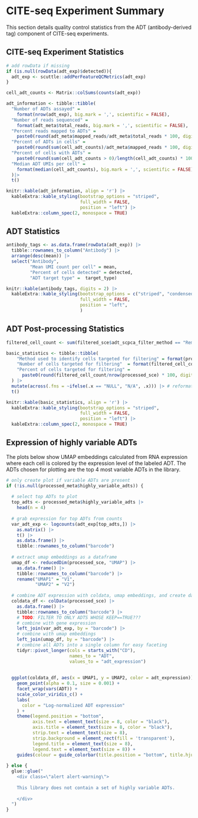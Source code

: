 # CITE-seq Experiment Summary

This section details quality control statistics from the ADT (antibody-derived tag) component of CITE-seq experiments.

## CITE-seq Experiment Statistics

```r
# add rowData if missing
if (is.null(rowData(adt_exp)$detected)){
  adt_exp <- scuttle::addPerFeatureQCMetrics(adt_exp)
}

cell_adt_counts <- Matrix::colSums(counts(adt_exp))

adt_information <- tibble::tibble(
  "Number of ADTs assayed" =
    format(nrow(adt_exp), big.mark = ',', scientific = FALSE),
  "Number of reads sequenced" =
    format(adt_meta$total_reads, big.mark = ',', scientific = FALSE),
  "Percent reads mapped to ADTs" =
    paste0(round(adt_meta$mapped_reads/adt_meta$total_reads * 100, digits = 2), "%"),
  "Percent of ADTs in cells" =
    paste0(round(sum(cell_adt_counts)/adt_meta$mapped_reads * 100, digits = 2), "%"),
  "Percent of cells with ADTs" =
    paste0(round(sum(cell_adt_counts > 0)/length(cell_adt_counts) * 100, digits = 2), "%"),
  "Median ADT UMIs per cell" =
    format(median(cell_adt_counts), big.mark = ',', scientific = FALSE)
  )|>
  t()

knitr::kable(adt_information, align = 'r') |>
  kableExtra::kable_styling(bootstrap_options = "striped",
                            full_width = FALSE,
                            position = "left") |>
  kableExtra::column_spec(2, monospace = TRUE)
```

## ADT Statistics
```r
antibody_tags <- as.data.frame(rowData(adt_exp)) |>
  tibble::rownames_to_column("Antibody") |>
  arrange(desc(mean)) |>
  select("Antibody",
         "Mean UMI count per cell" = mean,
         "Percent of cells detected" = detected,
         "ADT target type" =  target_type)

knitr::kable(antibody_tags, digits = 2) |>
  kableExtra::kable_styling(bootstrap_options = c("striped", "condensed"),
                            full_width = FALSE,
                            position = "left",
                            ) 
```

## ADT Post-processing Statistics

```r

filtered_cell_count <- sum(filtered_sce$adt_scpca_filter_method == "Remove")

basic_statistics <- tibble::tibble(
    "Method used to identify cells targeted for filtering" = format(processed_meta$adt_scpca_filter_method),
    "Number of cells targeted for filtering"  = format(filtered_cell_count),
    "Percent of cells targeted for filtering" =
      paste0(round(filtered_cell_count/nrow(processed_sce) * 100, digits = 2), "%")
  ) |>
  mutate(across(.fns = ~ifelse(.x == "NULL", "N/A", .x))) |> # reformat nulls
  t()

knitr::kable(basic_statistics, align = 'r') |>
  kableExtra::kable_styling(bootstrap_options = "striped",
                            full_width = FALSE,
                            position = "left") |>
  kableExtra::column_spec(2, monospace = TRUE)
```


## Expression of highly variable ADTs

The plots below show UMAP embeddings calculated from RNA expression where each cell is colored by the expression level of the labeled 
ADT. 
The ADTs chosen for plotting are the top 4 most variable ADTs in the library.


```r
# only create plot if variable ADTs are present
if (!is.null(processed_meta$highly_variable_adts)) {
  
  # select top ADTs to plot 
  top_adts <- processed_meta$highly_variable_adts |>
    head(n = 4)
  
  # grab expression for top ADTs from counts
  var_adt_exp <- logcounts(adt_exp[top_adts,]) |>
    as.matrix() |>
    t() |>
    as.data.frame() |>
    tibble::rownames_to_column("barcode")
  
  # extract umap embeddings as a dataframe
  umap_df <- reducedDim(processed_sce, "UMAP") |>
    as.data.frame() |>
    tibble::rownames_to_column("barcode") |>
    rename("UMAP1" = "V1",
           "UMAP2" = "V2") 
  
  # combine ADT expression with coldata, umap embeddings, and create data frame to use for plotting
  coldata_df <- colData(processed_sce) |>
    as.data.frame() |>
    tibble::rownames_to_column("barcode") |>
    # TODO: FILTER TO ONLY ADTS WHOSE KEEP==TRUE???
    # combine with gene expression
    left_join(var_adt_exp, by = "barcode") |>
    # combine with umap embeddings 
    left_join(umap_df, by = "barcode") |>
    # combine all ADTs into a single column for easy faceting 
    tidyr::pivot_longer(cols = starts_with("CD"),
                        names_to = "ADT",
                        values_to = "adt_expression")
  
  
  ggplot(coldata_df, aes(x = UMAP1, y = UMAP2, color = adt_expression)) + 
    geom_point(alpha = 0.1, size = 0.001) + 
    facet_wrap(vars(ADT)) +
    scale_color_viridis_c() +
    labs(
      color = "Log-normalized ADT expression"
    ) +
    theme(legend.position = "bottom", 
          axis.text = element_text(size = 8, color = "black"),
          axis.title = element_text(size = 8, color = "black"),
          strip.text = element_text(size = 8),
          strip.background = element_rect(fill = 'transparent'),
          legend.title = element_text(size = 8),
          legend.text = element_text(size = 8)) + 
    guides(colour = guide_colorbar(title.position = "bottom", title.hjust = 0.5))
  
} else {
  glue::glue("
    <div class=\"alert alert-warning\">
    
    This library does not contain a set of highly variable ADTs. 
    
    </div>
  ")
}
```

